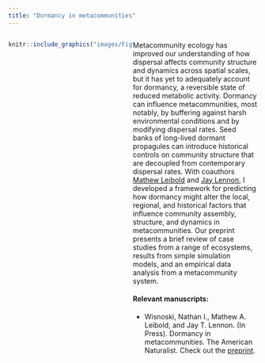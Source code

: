```yaml
---
title: "Dormancy in metacommunities"
---
```

<style>
.column-left{
  float: left;
  width: 50%;
  text-align: left;
}

.column-right{
  float: right;
  width: 50%;
  text-align: left;
}
</style>


<div class="column-left">
```r
knitr::include_graphics("images/Figure3_MetacomScenarios.jpg")
```
</div>

<div class="column-right">
Metacommunity ecology has improved our understanding of how dispersal affects community structure and dynamics across spatial scales, but it has yet to adequately account for dormancy, a reversible state of reduced metabolic activity. Dormancy can influence metacommunities, most notably, by buffering against harsh environmental conditions and by modifying dispersal rates. Seed banks of long-lived dormant propagules can introduce historical controls on community structure that are decoupled from contemporary dispersal rates. With coauthors [Mathew Leibold](http://www.leiboldlab.com/) and [Jay Lennon](https://www.indiana.edu/~microbes/), I developed a framework for predicting how dormancy might alter the local, regional, and historical factors that influence community assembly, structure, and dynamics in metacommunities. Our preprint presents a brief review of case studies from a range of ecosystems, results from simple simulation models, and an empirical data analysis from a metacommunity system.

#### Relevant manuscripts:  
- Wisnoski, Nathan I., Mathew A. Leibold, and Jay T. Lennon. (In Press). Dormancy in metacommunities. The American Naturalist. Check out the [preprint](https://osf.io/ujmzc/).
</div>